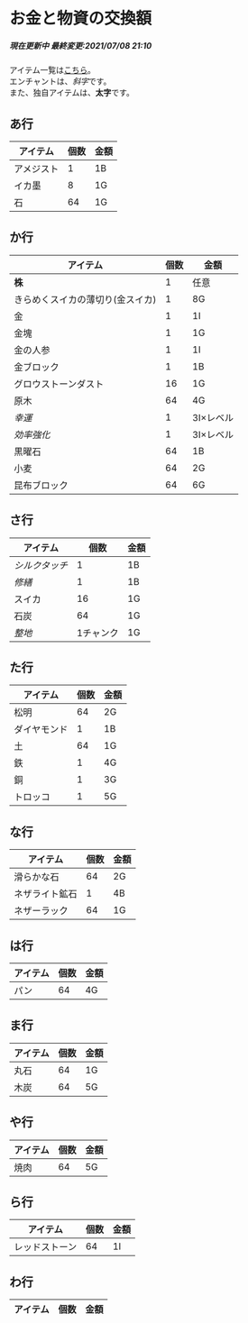 # お金と物資の交換額
<h5>現在更新中
最終変更:2021/07/08 21:10</h5>

アイテム一覧は[こちら](https://minecraft-blog.net/?p=8007)。   
エンチャントは、*斜字*です。  
また、独自アイテムは、**太字**です。

## あ行

| アイテム     | 個数 | 金額 | 
| ------------ | ---- | ---- | 
| アメジスト | 1 | 1B | 
| イカ墨 | 8 | 1G |
| 石 | 64 | 1G |

## か行

| アイテム     | 個数 | 金額 | 
| ------------ | ---- | ---- | 
| **株** | 1 | 任意 |
| きらめくスイカの薄切り(金スイカ) | 1 | 8G | 
| 金 | 1 | 1I |
| 金塊 | 1 | 1G |
| 金の人参 | 1 | 1I |
| 金ブロック | 1 | 1B |
| グロウストーンダスト | 16 | 1G |
| 原木 | 64 | 4G |
| *幸運* | 1 | 3I×レベル |
| *効率強化* | 1 | 3I×レベル |
| 黒曜石 | 64 | 1B |
| 小麦 | 64 | 2G |
| 昆布ブロック | 64 | 6G |

## さ行
| アイテム     | 個数 | 金額 | 
| ------------ | ---- | ---- | 
| *シルクタッチ* | 1 | 1B |
| *修繕* | 1 | 1B |
| スイカ | 16 | 1G |
| 石炭 | 64 | 1G |
| *整地* | 1チャンク | 1G |

## た行
| アイテム     | 個数 | 金額 | 
| ------------ | ---- | ---- | 
| 松明 | 64 | 2G |
| ダイヤモンド | 1 | 1B |
| 土 | 64 | 1G |
| 鉄 | 1 | 4G |
| 銅 | 1 | 3G |
| トロッコ | 1 | 5G |

## な行
| アイテム     | 個数 | 金額 | 
| ------------ | ---- | ---- | 
| 滑らかな石 | 64 | 2G |
| ネザライト鉱石 | 1 | 4B |
| ネザーラック | 64 | 1G |

## は行
| アイテム     | 個数 | 金額 | 
| ------------ | ---- | ---- | 
| パン | 64 | 4G |

## ま行
| アイテム     | 個数 | 金額 | 
| ------------ | ---- | ---- | 
| 丸石 | 64 | 1G |
| 木炭 | 64 | 5G |

## や行
| アイテム     | 個数 | 金額 | 
| ------------ | ---- | ---- | 
| 焼肉 | 64 | 5G |


## ら行
| アイテム     | 個数 | 金額 | 
| ------------ | ---- | ---- | 
| レッドストーン | 64 | 1I |

## わ行
| アイテム     | 個数 | 金額 | 
| ------------ | ---- | ---- | 
